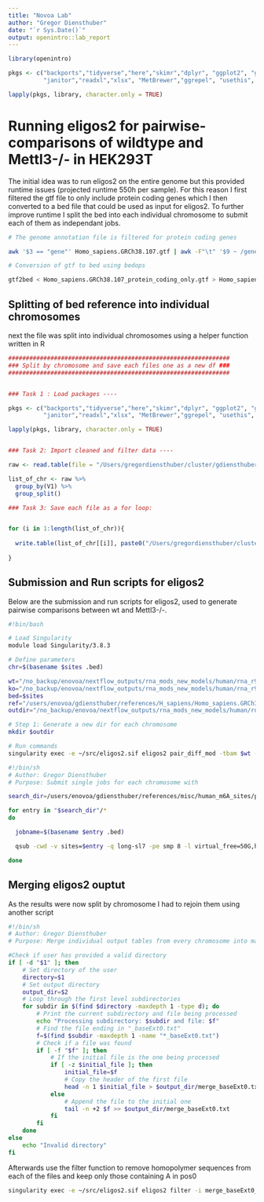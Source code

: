 ```yaml
---
title: "Novoa Lab"
author: "Gregor Diensthuber"
date: "`r Sys.Date()`"
output: openintro::lab_report
---
```


```r

library(openintro)

pkgs <- c("backports","tidyverse","here","skimr","dplyr", "ggplot2", "ggsci",
          "janitor","readxl","xlsx", "MetBrewer","ggrepel", "usethis", "ggpubr")

lapply(pkgs, library, character.only = TRUE)

```


# Running eligos2 for pairwise-comparisons of wildtype and Mettl3-/- in HEK293T

The initial idea was to run eligos2 on the entire genome but this provided runtime issues (projected runtime 550h per sample). For this reason
I first filtered the gtf file to only include protein coding genes which I then converted to a bed file that could be used as input for eligos2.
To further improve runtime I split the bed into each individual chromosome to submit each of them as independant jobs.

```bash

# The genome annotation file is filtered for protein coding genes

awk '$3 == "gene"' Homo_sapiens.GRCh38.107.gtf | awk -F"\t" '$9 ~ /gene_biotype "protein_coding"/ {print $0}' > Homo_sapiens.GRCh38.107_protein_coding_only.gtf

# Conversion of gtf to bed using bedops

gtf2bed < Homo_sapiens.GRCh38.107_protein_coding_only.gtf > Homo_sapiens.GRCh38.107_protein_coding_only.bed

```

## Splitting of bed reference into individual chromosomes

next the file was split into individual chromosomes using a helper function written in R

```r

###############################################################
### Split by chromosome and save each files one as a new df ###
###############################################################


### Task 1 : Load packages ----

pkgs <- c("backports","tidyverse","here","skimr","dplyr", "ggplot2", "ggsci","ggforce",
          "janitor","readxl","xlsx", "MetBrewer","ggrepel", "usethis", "ggpubr", "forcats")

lapply(pkgs, library, character.only = TRUE)


### Task 2: Import cleaned and filter data ----

raw <- read.table(file = "/Users/gregordiensthuber/cluster/gdiensthuber/references/misc/human_m6A_sites/protein_coding_split_by_chr/Homo_sapiens.GRCh38.107_protein_coding_only.bed", sep = "\t")

list_of_chr <- raw %>% 
  group_by(V1) %>% 
  group_split()

### Task 3: Save each file as a for loop:


for (i in 1:length(list_of_chr)){
  
  write.table(list_of_chr[[i]], paste0("/Users/gregordiensthuber/cluster/gdiensthuber/references/misc/human_m6A_sites/protein_coding_split_by_chr/chr_",list_of_chr[[i]][[1]][1],".bed"),quote = F, col.names = F, row.names = F, sep = "\t")
  
}


```

## Submission and Run scripts for eligos2

Below are the submission and run scripts for eligos2, used to generate pairwise comparisons between wt
and Mettl3-/-.

```bash

#!bin/bash

# Load Singularity
module load Singularity/3.8.3

# Define parameters
chr=$(basename $sites .bed)

wt="/no_backup/enovoa/nextflow_outputs/rna_mods_new_models/human/rna_r9.4.1_70bps_ivt_hac.cfg/MOP/wt_merge/alignment/wt_merge_s.bam"
ko="/no_backup/enovoa/nextflow_outputs/rna_mods_new_models/human/rna_r9.4.1_70bps_ivt_hac.cfg/MOP/ko_merge/alignment/ko_merge_s.bam"
bed=$sites
ref="/users/enovoa/gdiensthuber/references/H_sapiens/Homo_sapiens.GRCh38.dna_sm.primary_assembly.fa"
outdir="/no_backup/enovoa/nextflow_outputs/rna_mods_new_models/human/rna_r9.4.1_70bps_ivt_hac.cfg/eligos2/merge/$chr"

# Step 1: Generate a new dir for each chromosome
mkdir $outdir

# Run commands
singularity exec -e ~/src/eligos2.sif eligos2 pair_diff_mod -tbam $wt -cbam $ko -reg $bed -ref $ref -t 8 --pval 1e-5  --oddR 2.5 --esb 0 -o $outdir --force

```



```bash

#!/bin/sh
# Author: Gregor Diensthuber
# Purpose: Submit single jobs for each chromosome with

search_dir=/users/enovoa/gdiensthuber/references/misc/human_m6A_sites/protein_coding_split_by_chr

for entry in "$search_dir"/*
do

  jobname=$(basename $entry .bed)

  qsub -cwd -v sites=$entry -q long-sl7 -pe smp 8 -l virtual_free=50G,h_rt=120:00:00 -N merge_sup_human_$jobname ~/bash_scripts/eligos_2_run_advcd.sh

done

```

## Merging eligos2 ouptut

As the results were now split by chromosome I had to rejoin them using another script

```bash

#!/bin/sh
# Author: Gregor Diensthuber
# Purpose: Merge individual output tables from every chromosome into master table

#Check if user has provided a valid directory
if [ -d "$1" ]; then
    # Set directory of the user
    directory=$1
    # Set output directory
    output_dir=$2
    # Loop through the first level subdirectories
    for subdir in $(find $directory -maxdepth 1 -type d); do
        # Print the current subdirectory and file being processed
        echo "Processing subdirectory: $subdir and file: $f"
        # Find the file ending in "_baseExt0.txt"
        f=$(find $subdir -maxdepth 1 -name "*_baseExt0.txt")
        # Check if a file was found
        if [ -f "$f" ]; then
            # If the initial file is the one being processed
            if [ -z $initial_file ]; then
                initial_file=$f
                # Copy the header of the first file
                head -n 1 $initial_file > $output_dir/merge_baseExt0.txt
            else
                # Append the file to the initial one
                tail -n +2 $f >> $output_dir/merge_baseExt0.txt
            fi
        fi
    done
else
    echo "Invalid directory"
fi

```

Afterwards use the filter function to remove homopolymer sequences from each of the files and keep only those containing A in pos0

```bash

singularity exec -e ~/src/eligos2.sif eligos2 filter -i merge_baseExt0_x.txt -sb A --homopolymer

```

